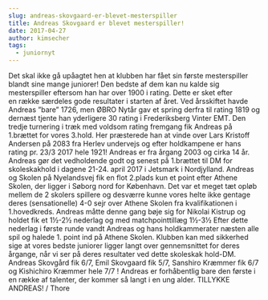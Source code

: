```yaml
---
slug: andreas-skovgaard-er-blevet-mesterspiller
title: Andreas Skovgaard er blevet mesterspiller!
date: 2017-04-27
author: kimsecher
tags:
  - juniornyt
---
```

Det skal ikke gå upåagtet hen at klubben har fået sin første mesterspiller blandt sine mange juniorer! Den bedste af dem kan nu kalde sig mesterspiller eftersom han har over 1900 i rating. Dette er sket efter en række særdeles gode resultater i starten af året. Ved årsskiftet havde Andreas ”bare” 1726, men ØBRO Nytår gav et spring derfra til rating 1819 og dernæst tjente han yderligere 30 rating i Frederiksberg Vinter EMT. Den tredje turnering i træk med voldsom rating fremgang fik Andreas på 1.brættet for vores 3.hold. Her præsterede han at vinde over Lars Kristoff Andersen på 2083 fra Herlev undervejs og efter holdkampene er hans rating pr. 23/3 2017 hele 1921!
Andreas er fra årgang 2003 og cirka 14 år. Andreas gør det vedholdende godt og senest på 1.brættet til DM for skoleskakhold i dagene 21-24. april 2017 i Jetsmark i Nordjylland. Andreas og Skolen på Nyelandsvej fik en flot 2.plads kun et point efter Athene Skolen, der ligger i Søborg nord for København. Det var et meget tæt opløb mellem de 2 skolers spillere og desværre kunne vores helte ikke gentage deres (sensationelle) 4-0 sejr over Athene Skolen fra kvalifikationen i 1.hovedkreds. Andreas måtte denne gang bøje sig for Nikolai Kistrup og holdet fik et 1½-2½ nederlag og med matchpointtillæg 1½-3½ Efter dette nederlag i første runde vandt Andreas og hans holdkammerater næsten alle spil og halede 1. point ind på Athene Skolen. Klubben kan med sikkerhed sige at vores bedste juniorer ligger langt over gennemsnittet for deres årgange, når vi ser på deres resultater ved dette skoleskak hold-DM.
Andreas Skovgård fik 6/7, Emil Skovgaard fik 5/7, Sanshiro Kræmmer fik 6/7 og Kishichiro Kræmmer hele 7/7 !
Andreas er forhåbentlig bare den første i en række af talenter, der kommer så langt i en ung alder.
TILLYKKE ANDREAS!
/ Thore
